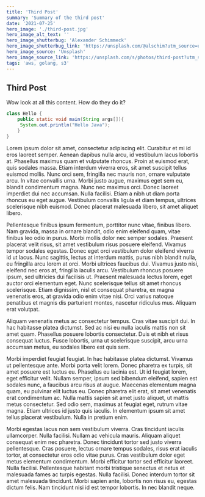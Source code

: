 ```yaml
---
title: 'Third Post'
summary: 'Summary of the third post'
date: '2021-07-25'
hero_image: './third-post.jpg'
hero_image_alt_text: ''
hero_image_shutterbug: 'Alexander Schimmeck'
hero_image_shutterbug_link: 'https://unsplash.com/@alschim?utm_source=unsplash&utm_medium=referral&utm_content=creditCopyText'
hero_image_source: 'Unsplash'
hero_image_source_link: 'https://unsplash.com/s/photos/third-post?utm_source=unsplash&utm_medium=referral&utm_content=creditCopyText'
tags: 'aws, golang, s3'
---
```


## Third Post

Wow look at all this content. How do they do it?

```java
class Hello {
    public static void main(String args[]){
     System.out.println("Hello Java");
    }
}

```

Lorem ipsum dolor sit amet, consectetur adipiscing elit. Curabitur et mi id eros laoreet semper. Aenean dapibus nulla arcu, id vestibulum lacus lobortis at. Phasellus maximus quam et vulputate rhoncus. Proin at euismod erat, quis sodales massa. Etiam interdum viverra eros, sit amet suscipit tellus euismod mollis. Nunc orci sem, fringilla nec mauris non, ornare vulputate arcu. In vitae convallis urna. Morbi justo augue, maximus eget sem eu, blandit condimentum magna. Nunc nec maximus orci. Donec laoreet imperdiet dui nec accumsan. Nulla facilisi. Etiam a nibh ut diam porta rhoncus eu eget augue. Vestibulum convallis ligula et diam tempus, ultrices scelerisque nibh euismod. Donec placerat malesuada libero, sit amet aliquet libero.

Pellentesque finibus ipsum fermentum, porttitor nunc vitae, finibus libero. Nam gravida, massa in ornare blandit, odio enim eleifend quam, vitae finibus leo odio in purus. Morbi mollis dolor nec semper sodales. Praesent placerat velit risus, sit amet vestibulum risus posuere eleifend. Vivamus tempor sodales egestas. Donec eget orci vestibulum dolor eleifend viverra id ut lacus. Nunc sagittis, lectus at interdum mattis, purus nibh blandit nulla, eu fringilla arcu lorem at orci. Morbi ultrices faucibus dui. Vivamus justo nisi, eleifend nec eros at, fringilla iaculis arcu. Vestibulum rhoncus posuere ipsum, sed ultricies dui facilisis ut. Praesent malesuada lectus lorem, eget auctor orci elementum eget. Nunc scelerisque tellus sit amet rhoncus scelerisque. Etiam dignissim, nisl et consequat pharetra, ex magna venenatis eros, at gravida odio enim vitae nisi. Orci varius natoque penatibus et magnis dis parturient montes, nascetur ridiculus mus. Aliquam erat volutpat.

Aliquam venenatis metus ac consectetur tempus. Cras vitae suscipit dui. In hac habitasse platea dictumst. Sed ac nisi eu nulla iaculis mattis non sit amet quam. Phasellus posuere lobortis consectetur. Duis et nibh et risus consequat luctus. Fusce lobortis, urna ut scelerisque suscipit, arcu urna accumsan metus, eu sodales libero est quis sem.

Morbi imperdiet feugiat feugiat. In hac habitasse platea dictumst. Vivamus ut pellentesque ante. Morbi porta velit lorem. Donec pharetra ex turpis, sit amet posuere est luctus eu. Phasellus eu lacinia est. Ut id feugiat lorem, eget efficitur velit. Nullam semper, ipsum sed bibendum eleifend, sapien est sodales nunc, a faucibus arcu risus at augue. Maecenas elementum magna quam, eu pulvinar elit luctus eu. Donec pharetra elit erat, sit amet venenatis erat condimentum ac. Nulla mattis sapien sit amet justo aliquet, ut mattis metus consectetur. Sed odio sem, maximus at feugiat eget, rutrum vitae magna. Etiam ultrices id justo quis iaculis. In elementum ipsum sit amet tellus placerat vestibulum. Nulla in pretium enim.

Morbi egestas lacus non sem vestibulum viverra. Cras tincidunt iaculis ullamcorper. Nulla facilisi. Nullam ac vehicula mauris. Aliquam aliquet consequat enim nec pharetra. Donec tincidunt tortor sed justo viverra pellentesque. Cras posuere, lectus ornare tempus sodales, risus erat iaculis tortor, at consectetur eros odio vitae purus. Cras vestibulum dolor eget metus elementum condimentum. Morbi efficitur tortor sed efficitur laoreet. Nulla facilisi. Pellentesque habitant morbi tristique senectus et netus et malesuada fames ac turpis egestas. Nulla facilisi. Donec interdum tortor sit amet malesuada tincidunt. Morbi sapien ante, lobortis non risus eu, egestas dictum felis. Nam tincidunt nisi id est tempor lobortis. In nec blandit neque.
